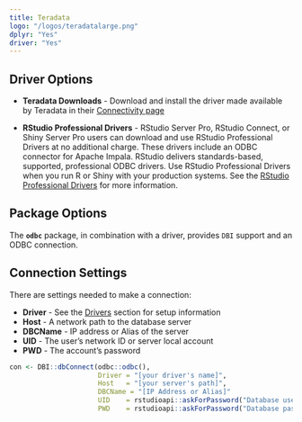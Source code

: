 ```yaml
---
title: Teradata
logo: "/logos/teradatalarge.png"
dplyr: "Yes"
driver: "Yes"
---
```


## Driver Options

- **Teradata Downloads** - Download and install the driver made available by Teradata in their [Connectivity page](https://downloads.teradata.com/download/connectivity)

- **RStudio Professional Drivers** - RStudio Server Pro, RStudio Connect, or Shiny Server Pro users can download and use RStudio Professional Drivers at no additional charge. These drivers include an ODBC connector for Apache Impala.  RStudio delivers standards-based, supported, professional ODBC drivers. Use RStudio Professional Drivers when you run R or Shiny with your production systems. See the [RStudio Professional Drivers](https://www.rstudio.com/products/drivers/) for more information. 

## Package Options

The **`odbc`** package, in combination with a driver, provides `DBI` support and an ODBC connection.

## Connection Settings

There are settings needed to make a connection:

  - **Driver** - See the [Drivers](/drivers) section for setup information 
  - **Host** - A network path to the database server
  - **DBCName** - IP address or Alias of the server
  - **UID** - The user's network ID or server local account
  - **PWD** - The account's password

```r

con <- DBI::dbConnect(odbc::odbc(),
                      Driver = "[your driver's name]",
                      Host   = "[your server's path]",
                      DBCName = "[IP Address or Alias]"
                      UID    = rstudioapi::askForPassword("Database user"),
                      PWD    = rstudioapi::askForPassword("Database password"))

```



